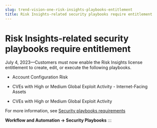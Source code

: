 ```yaml
---
slug: trend-vision-one-risk-insights-playbooks-entitlement
title: Risk Insights-related security playbooks require entitlement
---
```

# Risk Insights-related security playbooks require entitlement

July 4, 2023—Customers must now enable the Risk Insights license entitlement to create, edit, or execute the following playbooks.

- Account Configuration Risk

- CVEs with High or Medium Global Exploit Activity - Internet-Facing Assets

- CVEs with High or Medium Global Exploit Activity

For more information, see [Security playbooks requirements](security-playbooks-requirements.mdx)

**Workflow and Automation → Security Playbooks**
:::
